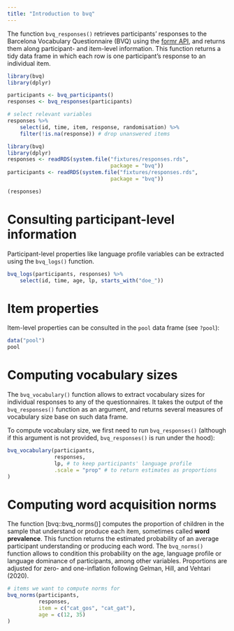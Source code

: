---
title: "Introduction to bvq"
---

The function `bvq_responses()` retrieves participants' responses to the Barcelona Vocabulary Questionnaire (BVQ) using the [formr API](https://formr.org/documentation), and returns them along participant- and item-level information. This function returns a tidy data frame in which each row is one participant's response to an individual item. 

```{r responses, eval=FALSE, echo=TRUE, message=FALSE, warning=FALSE, paged.print=FALSE}
library(bvq)
library(dplyr)

participants <- bvq_participants()
responses <- bvq_responses(participants)

# select relevant variables
responses %>%
    select(id, time, item, response, randomisation) %>%
    filter(!is.na(response)) # drop unanswered items
```

```{r load-responses, echo=FALSE, message=FALSE, warning=FALSE, paged.print=FALSE}
library(bvq)
library(dplyr)
responses <- readRDS(system.file("fixtures/responses.rds", 
                                 package = "bvq"))
participants <- readRDS(system.file("fixtures/responses.rds", 
                                 package = "bvq"))

(responses)
```

# Consulting participant-level information

Participant-level properties like language profile variables can be extracted using the `bvq_logs()` function.

```{r logs, echo=TRUE, message=FALSE, warning=FALSE, paged.print=FALSE}
bvq_logs(participants, responses) %>% 
    select(id, time, age, lp, starts_with("doe_"))
```

# Item properties

Item-level properties can be consulted in the `pool` data frame (see `?pool`):

```{r pool, echo=TRUE, warning=FALSE, message=FALSE}
data("pool")
pool
```

# Computing vocabulary sizes

The `bvq_vocabulary()` function allows to extract vocabulary sizes for individual responses to any of the questionnaires. It takes the output of the `bvq_responses()` function as an argument, and returns several measures of vocabulary size base on such data frame.

To compute vocabulary size, we first need to run `bvq_responses()` (although if this argument is not provided, `bvq_responses()` is run under the hood):

```{r vobcabulary, echo=TRUE, eval=TRUE, message=FALSE, warning=FALSE, paged.print=FALSE}
bvq_vocabulary(participants, 
               responses,
               lp, # to keep participants' language profile
               .scale = "prop" # to return estimates as proportions
)
```

# Computing word acquisition norms

The function [bvq::bvq_norms()] computes the proportion of children in the sample that understand or produce each item, sometimes called **word prevalence**. This function returns the estimated probability of an average participant understanding or producing each word. The `bvq_norms()` function allows to condition this probability on the age, language profile or language dominance of participants, among other variables. Proportions are adjusted for zero- and one-inflation following Gelman, Hill, and Vehtari (2020).

```{r norms, echo=TRUE, message=FALSE, warning=FALSE, paged.print=FALSE}
# items we want to compute norms for
bvq_norms(participants,
          responses,
          item = c("cat_gos", "cat_gat"),
          age = c(12, 35)
)
```
